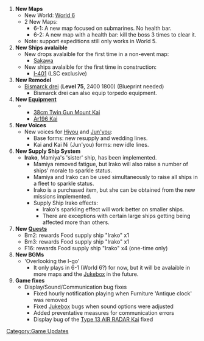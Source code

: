 # '''New Maps'''
#* New World: [[World 6]]
#* 2 New Maps:
#** 6-1: A new map focused on submarines. No health bar.
#** 6-2: A new map with a health bar: kill the boss 3 times to clear it.
#* Note: support expeditions still only works in World 5.
# '''New Ships avalaible'''
#* New drops avalaible for the first time in a non-event map:
#** [[Sakawa]]
#* New ships avalaible for the first time in construction:
#** [[I-401]] (LSC exclusive)
# '''New Remodel'''
#* [[Bismarck|Bismarck drei]] ('''Level 75''', {{Ammo}}2400 {{Steel}}1800) (Blueprint needed)
#** Bismarck drei can also equip torpedo equipment.
# '''New [[Equipment]]'''
#** [[38cm Twin Gun Mount Kai]]
#** [[Ar196 Kai]]
# '''New Voices'''
#* New voices for [[Hiyou]] and [[Jun'you]]:
#** Base forms: new resupply and wedding lines.
#** Kai and Kai Ni (Jun'you) forms: new idle lines.
# '''New Supply Ship System'''
#* '''Irako''', Mamiya's 'sister' ship, has been implemented.
#** Mamiya removed fatigue, but Irako will also raise a number of ships' morale to sparkle status.
#** Mamiya and Irako can be used simultaneously to raise all ships in a fleet to sparkle status.
#** Irako is a purchased item, but she can be obtained from the new missions implemented.
#** Supply Ship Irako effects:
#*** Irako's sparkling effect will work better on smaller ships.
#*** There are exceptions with certain large ships getting being affected more than others.
# '''New [[Quests]]'''
#* Bm2: rewards Food supply ship "Irako" x1
#* Bm3: rewards Food supply ship "Irako" x1
#* F16: rewards Food supply ship "Irako" x4 (one-time only)
# '''New BGMs'''
#* 'Overlooking the I-go'
#** It only plays in 6-1 (World 6?) for now, but it will be avalaible in more maps and the [[Jukebox]] in the future.
# '''Game fixes'''
#* Display/Sound/Communication bug fixes
#** Fixed hourly notification playing when Furniture 'Antique clock' was removed
#** Fixed [[Jukebox]] bugs when sound options were adjusted
#** Added preventative measures for communication errors
#** Display bug of the [[Type 13 AIR RADAR Kai]] fixed
[[Category:Game Updates]]
